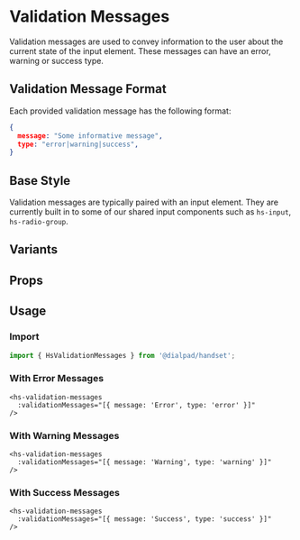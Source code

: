 
# Validation Messages

<Subtitle>
  Validation messages are used to convey information to the user about the current state of the input element. These
  messages can have an error, warning or success type.
</Subtitle>

## Validation Message Format

Each provided validation message has the following format:

```json
{
  message: "Some informative message",
  type: "error|warning|success",
}
```

## Base Style

Validation messages are typically paired with an input element. They are currently built in to some of
our shared input components such as `hs-input`, `hs-radio-group`.

<Canvas>
  <Story id="forms-validation-messages--default" />
</Canvas>

## Variants

<Canvas>
  <Story id="forms-validation-messages--variants" />
</Canvas>

## Props

<ArgsTable of={HsValidationMessages} />

## Usage

### Import

```jsx
import { HsValidationMessages } from '@dialpad/handset';
```

<h3 style={{ color: 'red' }}>With Error Messages</h3>

```vue
<hs-validation-messages
  :validationMessages="[{ message: 'Error', type: 'error' }]"
/>
```

<h3 style={{ color: 'Goldenrod' }}>With Warning Messages</h3>

```vue
<hs-validation-messages
  :validationMessages="[{ message: 'Warning', type: 'warning' }]"
/>
```

<h3 style={{ color: 'green' }}>With Success Messages</h3>

```vue
<hs-validation-messages
  :validationMessages="[{ message: 'Success', type: 'success' }]"
/>
```
